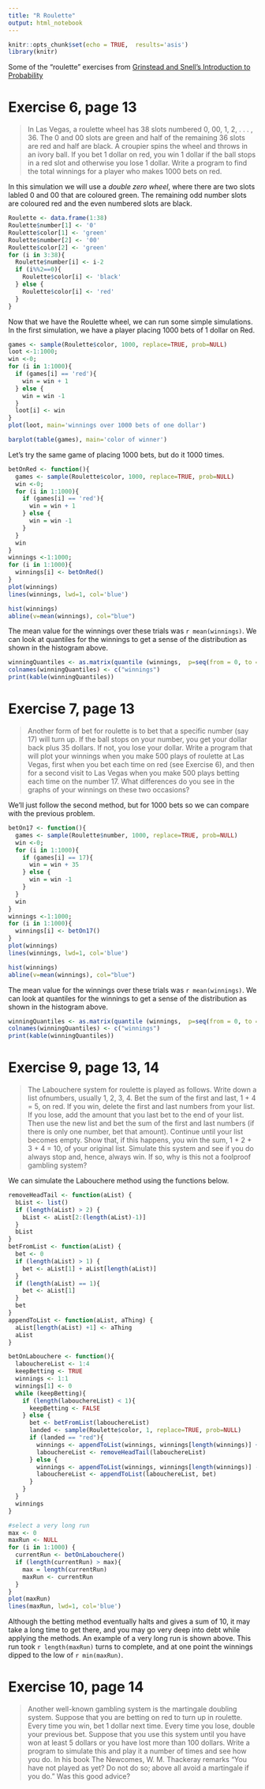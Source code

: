 ```yaml
---
title: "R Roulette"
output: html_notebook
---
```



```r
knitr::opts_chunk$set(echo = TRUE,  results='asis')
library(knitr)
```


Some of the "roulette" exercises from [Grinstead and Snell’s Introduction to Probability](https://math.dartmouth.edu/~prob/prob/prob.pdf)

# Exercise 6, page 13
> In Las Vegas, a roulette wheel has 38 slots numbered 0, 00, 1, 2, . . . , 36. The 0 and 00 slots are green and half of the remaining 36 slots are red and half are black. A croupier spins the wheel and throws in an ivory ball. If you bet 1 dollar on red, you win 1 dollar if the ball stops in a red slot and otherwise you lose 1 dollar. Write a program to find the total winnings for a player who makes 1000 bets on red.

In this simulation we will use a *double zero wheel*, where there are two slots labled 0 and 00 that are coloured green. The remaining odd number slots are coloured red and the even numbered slots are black.

```r
Roulette <- data.frame(1:38)
Roulette$number[1] <- '0'
Roulette$color[1] <- 'green'
Roulette$number[2] <- '00'
Roulette$color[2] <- 'green'
for (i in 3:38){
  Roulette$number[i] <- i-2
  if (i%%2==0){
    Roulette$color[i] <- 'black'
  } else {
    Roulette$color[i] <- 'red'
  }
}
```

Now that we have the Roulette wheel, we can run some simple simulations. In the first simulation, we have a player placing 1000 bets of 1 dollar on Red.

```r
games <- sample(Roulette$color, 1000, replace=TRUE, prob=NULL)
loot <-1:1000;
win <-0;
for (i in 1:1000){
  if (games[i] == 'red'){
    win = win + 1
  } else {
    win = win -1
  }
  loot[i] <- win
}
plot(loot, main='winnings over 1000 bets of one dollar')
```

```r
barplot(table(games), main='color of winner')
```

Let's try the same game of placing 1000 bets, but do it 1000 times.
```r
betOnRed <- function(){ 
  games <- sample(Roulette$color, 1000, replace=TRUE, prob=NULL)
  win <-0;
  for (i in 1:1000){
    if (games[i] == 'red'){
      win = win + 1
    } else {
      win = win -1
    }
  }
  win
}
winnings <-1:1000;
for (i in 1:1000){
  winnings[i] <- betOnRed()
}
plot(winnings)
lines(winnings, lwd=1, col='blue')
```
```r
hist(winnings)
abline(v=mean(winnings), col="blue")
```
The mean value for the winnings over these trials was `r mean(winnings)`. We can look at quantiles for the winnings to get a sense of the distribution as shown in the histogram above.
```r
winningQuantiles <- as.matrix(quantile (winnings,  p=seq(from = 0, to = 1, by = 0.1)))
colnames(winningQuantiles) <- c("winnings")
print(kable(winningQuantiles))
```
# Exercise 7, page 13
> Another form of bet for roulette is to bet that a specific number (say 17) will turn up. If the ball stops on your number, you get your dollar back plus 35 dollars. If not, you lose your dollar. Write a program that will plot your winnings when you make 500 plays of roulette at Las Vegas, first when you bet each time on red (see Exercise 6), and then for a second visit to Las Vegas when you make 500 plays betting each time on the number 17. What differences do you see in the graphs of your winnings on these two occasions?

We'll just follow the second method, but for 1000 bets so we can compare with the previous problem.

```r
betOn17 <- function(){ 
  games <- sample(Roulette$number, 1000, replace=TRUE, prob=NULL)
  win <-0;
  for (i in 1:1000){
    if (games[i] == 17){
      win = win + 35
    } else {
      win = win -1
    }
  }
  win
}
winnings <-1:1000;
for (i in 1:1000){
  winnings[i] <- betOn17()
}
plot(winnings)
lines(winnings, lwd=1, col='blue')

```
```r
hist(winnings)
abline(v=mean(winnings), col="blue")
```


The mean value for the winnings over these trials was `r mean(winnings)`. We can look at quantiles for the winnings to get a sense of the distribution as shown in the histogram above. 
```r
winningQuantiles <- as.matrix(quantile (winnings,  p=seq(from = 0, to = 1, by = 0.1)))
colnames(winningQuantiles) <- c("winnings")
print(kable(winningQuantiles))
```

# Exercise 9, page 13, 14
> The Labouchere system for roulette is played as follows. Write down a list ofnumbers, usually 1, 2, 3, 4. Bet the sum of the first and last, 1 + 4 = 5, on red. If you win, delete the first and last numbers from your list. If you lose, add the amount that you last bet to the end of your list. Then use the new list and bet the sum of the first and last numbers (if there is only one number, bet that amount). Continue until your list becomes empty. Show that, if this
happens, you win the sum, 1 + 2 + 3 + 4 = 10, of your original list. Simulate this system and see if you do always stop and, hence, always win. If so, why is this not a foolproof gambling system?

We can simulate the Labouchere method using the functions below.

```r
removeHeadTail <- function(aList) {
  bList <- list()
  if (length(aList) > 2) {
    bList <- aList[2:(length(aList)-1)]
  }
  bList
}
betFromList <- function(aList) {
  bet <- 0
  if (length(aList) > 1) {
    bet <- aList[1] + aList[length(aList)]
  } 
  if (length(aList) == 1){
    bet <- aList[1]
  }
  bet
}
appendToList <- function(aList, aThing) {
  aList[length(aList) +1] <- aThing
  aList
}

betOnLabouchere <- function(){ 
  labouchereList <- 1:4
  keepBetting <- TRUE
  winnings <- 1:1
  winnings[1] <- 0
  while (keepBetting){
    if (length(labouchereList) < 1){
      keepBetting <- FALSE
    } else {
      bet <- betFromList(labouchereList)
      landed <- sample(Roulette$color, 1, replace=TRUE, prob=NULL)
      if (landed == "red"){
        winnings <- appendToList(winnings, winnings[length(winnings)] + bet)
        labouchereList <- removeHeadTail(labouchereList)
      } else {
        winnings <- appendToList(winnings, winnings[length(winnings)] - bet)
        labouchereList <- appendToList(labouchereList, bet)
      }
    }
  }
  winnings
}

#select a very long run
max <- 0
maxRun <- NULL
for (i in 1:1000) {
  currentRun <- betOnLabouchere()
  if (length(currentRun) > max){
    max = length(currentRun)
    maxRun <- currentRun
  }
}
plot(maxRun)
lines(maxRun, lwd=1, col='blue')
```

Although the betting method eventually halts and gives a sum of 10, it may take a long time to get there, and you may go very deep into debt while applying the methods. An example of a very long run is shown above. This run took `r length(maxRun)` turns to complete, and at one point the winnings dipped to the low of `r min(maxRun)`. 


# Exercise 10, page 14
> Another well-known gambling system is the martingale doubling system. Suppose that you are betting on red to turn up in roulette. Every time you win, bet 1 dollar next time. Every time you lose, double your previous bet. Suppose that you use this system until you have won at least 5 dollars or you have lost more than 100 dollars. Write a program to simulate this and play it a number of times and see how you do. In his book The Newcomes, W. M. Thackeray remarks “You have not played as yet? Do not do so; above all avoid a martingale if you do.” Was this good advice?
